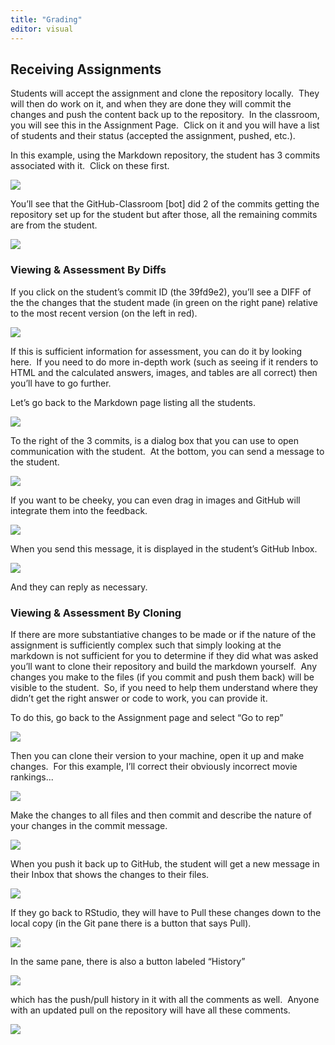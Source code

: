 ```yaml
---
title: "Grading"
editor: visual
---
```


## Receiving Assignments

Students will accept the assignment and clone the repository locally.  They will then do work on it, and when they are done they will commit the changes and push the content back up to the repository.  In the classroom, you will see this in the Assignment Page.  Click on it and you will have a list of students and their status (accepted the assignment, pushed, etc.).

In this example, using the Markdown repository, the student has 3 commits associated with it.  Click on these first.

![](media/Assignment6.png)

You'll see that the GitHub-Classroom \[bot\] did 2 of the commits getting the repository set up for the student but after those, all the remaining commits are from the student.

![](media/Assignment7.png)

### Viewing & Assessment By Diffs

If you click on the student's commit ID (the 39fd9e2), you'll see a DIFF of the the changes that the student made (in green on the right pane) relative to the most recent version (on the left in red).

![](media/Assignment8.png)

If this is sufficient information for assessment, you can do it by looking here.  If you need to do more in-depth work (such as seeing if it renders to HTML and the calculated answers, images, and tables are all correct) then you'll have to go further. 

Let's go back to the Markdown page listing all the students. 

![](media/Assignment9.png)

To the right of the 3 commits, is a dialog box that you can use to open communication with the student.  At the bottom, you can send a message to the student.

![](media/Assignment10.png)

If you want to be cheeky, you can even drag in images and GitHub will integrate them into the feedback.

![](media/Assignment11.png)

When you send this message, it is displayed in the student's GitHub Inbox.

![](media/Assignment12.png)

And they can reply as necessary.

### Viewing & Assessment By Cloning

If there are more substantiative changes to be made or if the nature of the assignment is sufficiently complex such that simply looking at the markdown is not sufficient for you to determine if they did what was asked you'll want to clone their repository and build the markdown yourself.  Any changes you make to the files (if you commit and push them back) will be visible to the student.  So, if you need to help them understand where they didn't get the right answer or code to work, you can provide it. 

To do this, go back to the Assignment page and select "Go to rep"

![](media/Assignment13.png)

Then you can clone their version to your machine, open it up and make changes.  For this example, I'll correct their obviously incorrect movie rankings\...

![](media/Assignment14.png)

Make the changes to all files and then commit and describe the nature of your changes in the commit message.

![](media/Assignment15.png)

When you push it back up to GitHub, the student will get a new message in their Inbox that shows the changes to their files.

![](media/Assignment16.png)

If they go back to RStudio, they will have to Pull these changes down to the local copy (in the Git pane there is a button that says Pull).

![](media/Assignment17.png)

In the same pane, there is also a button labeled "History"

![](media/Assignment18.png)

which has the push/pull history in it with all the comments as well.  Anyone with an updated pull on the repository will have all these comments.

![](media/Assignment19.png)
